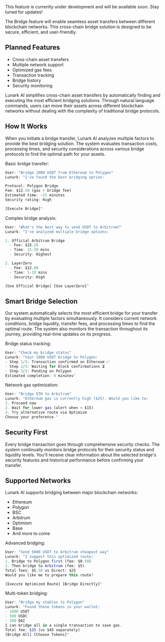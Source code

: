 
<Callout type="warning" emoji="🚧">
  This feature is currently under development and will be available soon. Stay tuned for updates!
</Callout>

The Bridge feature will enable seamless asset transfers between different blockchain networks. This cross-chain bridge solution is designed to be secure, efficient, and user-friendly.

## Planned Features

- Cross-chain asset transfers
- Multiple network support
- Optimized gas fees
- Transaction tracking
- Bridge history
- Security monitoring

Lunark AI simplifies cross-chain asset transfers by automatically finding and executing the most efficient bridging solutions. Through natural language commands, users can move their assets across different blockchain networks without dealing with the complexity of traditional bridge protocols.

## How It Works

When you initiate a bridge transfer, Lunark AI analyzes multiple factors to provide the best bridging solution. The system evaluates transaction costs, processing times, and security considerations across various bridge protocols to find the optimal path for your assets.

Basic bridge transfer:

```javascript
User: "Bridge 1000 USDT from Ethereum to Polygon"
Lunark: "I've found the best bridging option:

Protocol: Polygon Bridge
Fee: $12.50 (gas + bridge fee)
Estimated time: ~15 minutes
Security rating: High

[Execute Bridge]"
```

Complex bridge analysis:

```javascript
User: "What's the best way to send USDT to Arbitrum?"
Lunark: "I've analyzed multiple bridge options:

1. Official Arbitrum Bridge
  - Fee: $15.20
  - Time: 15-20 mins
  - Security: Highest

2. LayerZero
  - Fee: $12.80
  - Time: 5-10 mins
  - Security: High

[Use Official Bridge] [Use LayerZero]"
```

## Smart Bridge Selection

Our system automatically selects the most efficient bridge for your transfer by evaluating multiple factors simultaneously. It considers current network conditions, bridge liquidity, transfer fees, and processing times to find the optimal route. The system also monitors the transaction throughout its journey, providing real-time updates on its progress.

Bridge status tracking:

```javascript
User: "Check my bridge status"
Lunark: "Your 1000 USDT bridge to Polygon:
- Step 1/3: Transaction confirmed on Ethereum ✅
- Step 2/3: Waiting for block confirmations ⏳
- Step 3/3: Pending on Polygon
Estimated completion: 8 minutes"
```

Network gas optimization:

```javascript
User: "Bridge ETH to Arbitrum"
Lunark: "Ethereum gas is currently high ($25). Would you like to:
1. Proceed now
2. Wait for lower gas (alert when < $15)
3. Try alternative route via Optimism
Choose your preference."
```

## Security First

Every bridge transaction goes through comprehensive security checks. The system continually monitors bridge protocols for their security status and liquidity levels. You'll receive clear information about the selected bridge's security features and historical performance before confirming your transfer.

## Supported Networks

Lunark AI supports bridging between major blockchain networks:
- Ethereum
- Polygon
- BSC
- Arbitrum
- Optimism
- Base
- And more to come

Advanced bridging:

```javascript
User: "Send 5000 USDT to Arbitrum cheapest way"
Lunark: "I suggest this optimized route:
1. Bridge to Polygon first (fee: $0.50)
2. Then bridge to Arbitrum (fee: $5)
Total fees: $5.50 vs Direct: $25
Would you like me to prepare this route?

[Execute Optimized Route] [Bridge Directly]"
```

Multi-token bridging:

```javascript
User: "Bridge my stables to Polygon"
Lunark: "Found these tokens in your wallet:
- 1000 USDT
- 500 USDC
- 200 DAI
I can bridge all in a single transaction to save gas.
Total fee: $15 (vs $45 separately)
[Bridge All] [Choose Tokens]"
```